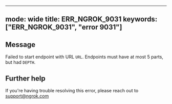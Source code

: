 
---
mode: wide
title: ERR_NGROK_9031
keywords: ["ERR_NGROK_9031", "error 9031"]
---

## Message
Failed to start endpoint with URL `URL`. Endpoints must have at most 5 parts, but had `DEPTH`.




## Further help
If you're having trouble resolving this error, please reach out to [support@ngrok.com](mailto:support@ngrok.com?subject=Help%20with%20ERR_NGROK_9031)

